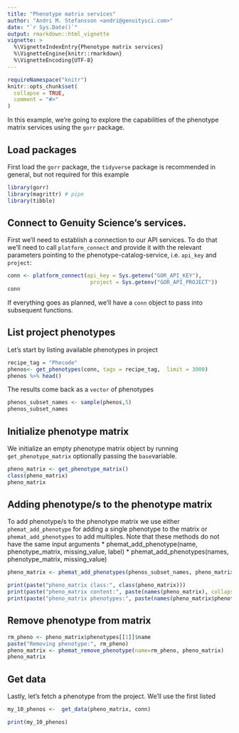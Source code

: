 ```yaml
---
title: "Phenotype matrix services"
author: "Andri M. Stefansson <andri@genuitysci.com>"
date: "`r Sys.Date()`"
output: rmarkdown::html_vignette
vignette: >
  %\VignetteIndexEntry{Phenotype matrix services}
  %\VignetteEngine{knitr::rmarkdown}
  %\VignetteEncoding{UTF-8}
---
```


```r
requireNamespace("knitr")
knitr::opts_chunk$set(
  collapse = TRUE,
  comment = "#>"
)
```

In this example, we're going to explore the capabilities of the phenotype matrix services using the `gorr` package. 

## Load packages

First load the `gorr` package, the `tidyverse` package is recommended in general, but not required for this example

```r
library(gorr)
library(magrittr) # pipe
library(tibble) 
```

## Connect to Genuity Science's services.

First we'll need to establish a connection to our API services. To do that we'll need to call `platform_connect` and provide it with the relevant parameters pointing to the phenotype-catalog-service, i.e. `api_key` and `project`:


```r
conn <- platform_connect(api_key = Sys.getenv("GOR_API_KEY"),
                          project = Sys.getenv("GOR_API_PROJECT"))
conn
```

If everything goes as planned, we'll have a `conn` object to pass into subsequent functions.

## List project phenotypes

Let's start by listing available phenotypes in project

```r
recipe_tag = "Phecode"
phenos<- get_phenotypes(conn, tags = recipe_tag,  limit = 3000)
phenos %>% head()
```

The results come back as a `vector` of phenotypes

```r
phenos_subset_names <- sample(phenos,5)
phenos_subset_names 
```

## Initialize phenotype matrix

We initialize an empty phenotype matrix object by running `get_phenotype_matrix` optionally passing the `base`variable.

```r
pheno_matrix <- get_phenotype_matrix()
class(pheno_matrix)
pheno_matrix
```

## Adding phenotype/s to the phenotype matrix

To add phenotype/s to the phenotype matrix we use either `phemat_add_phenotype` for adding a single phenotype to the matrix or `phemat_add_phenotypes` to add multiples.
Note that these methods do not have the same input arguments
* phemat_add_phenotype(name, phenotype_matrix, missing_value, label)
* phemat_add_phenotypes(names, phenotype_matrix, missing_value)

```r
pheno_matrix <- phemat_add_phenotypes(phenos_subset_names, pheno_matrix,  missing_value = '-99') 
```

```r
print(paste("pheno_matrix class:", class(pheno_matrix)))
print(paste("pheno_matrix content:", paste(names(pheno_matrix), collapse =  ", ")))
print(paste("pheno_matrix phenotypes:", paste(names(pheno_matrix$phenotypes), collapse =  ", ")))
```

## Remove phenotype from matrix

```r
rm_pheno <- pheno_matrix$phenotypes[[1]]$name
paste("Removing phenotype:", rm_pheno)
pheno_matrix <- phemat_remove_phenotype(name=rm_pheno, pheno_matrix)
pheno_matrix

```



## Get data

Lastly, let's fetch a phenotype from the project. We'll use the first listed 

```r
my_10_phenos <-  get_data(pheno_matrix, conn)
```

```r
print(my_10_phenos)
```
